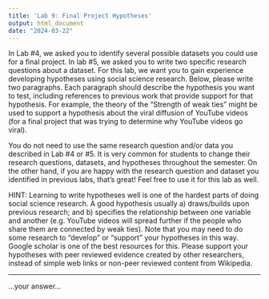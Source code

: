 ```yaml
---
title: 'Lab 9: Final Project Hypotheses'
output: html_document
date: "2024-03-22"
---
```


In Lab #4, we asked you to identify several possible datasets you could use for a final project. In lab #5, we asked you to write two specific research questions about a dataset. For this lab, we want you to gain experience developing hypotheses using social science research. Below, please write two paragraphs. Each paragraph should describe the hypothesis you want to test, including references to previous work that provide support for that hypothesis. For example, the theory of the “Strength of weak ties” might be used to support a hypothesis about the viral diffusion of YouTube videos (for a final project that was trying to determine why YouTube videos go viral).

You do not need to use the same research question and/or data you described in Lab #4 or #5. It is very common for students to change their research questions, datasets, and hypotheses throughout the semester. On the other hand, if you are happy with the research question and dataset you identified in previous labs, that’s great! Feel free to use it for this lab as well. 

HINT: Learning to write hypotheses well is one of the hardest parts of doing social science research. A good hypothesis usually a) draws/builds upon previous research; and b) specifies the relationship between one variable and another (e.g. YouTube videos will spread further if the people who share them are connected by weak ties). Note that you may need to do some research to “develop” or “support” your hypotheses in this way. Google scholar is one of the best resources for this. Please support your hypotheses with peer reviewed evidence created by other researchers, instead of simple web links or non-peer reviewed content from Wikipedia.

***

...your answer...